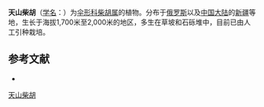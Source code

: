 {{NoteTA|G1=LS}}
{{Speciesbox
| name = 天山柴胡
| status = 
| status_system = 
| image =
| genus = Bupleurum
| species = tianschanicum
| authority = Freyn in Mem.
}}

'''天山柴胡'''（[[学名|学名]]：{{lang|la|''Bupleurum tianschanicum''}}）为[[伞形科|伞形科]][[柴胡属|柴胡属]]的植物。分布于[[俄罗斯|俄罗斯]]以及[[中国大陆|中国大陆]]的[[新疆|新疆]]等地，生长于海拔1,700米至2,000米的地区，多生在草坡和石砾堆中，目前已由人工引种栽培。

== 参考文献 ==
<div class="references-small">
* {{cite web| url =http://www.bioinfo.cn/db05/KmzwSpecies.php?action=view&id=22703| title =天山柴胡| work =《中国高等植物数据库全库》| publisher =中国科学院微生物研究所| author =昆明植物研究所| accessdate =2009-02-25| deadurl =yes| archiveurl =https://web.archive.org/web/20160305014811/http://www.bioinfo.cn/db05/KmzwSpecies.php?action=view&id=22703| archivedate =2016-03-05}}
</div>

[[Category:柴胡属|天山柴胡]]


{{Apiales-stub}}
